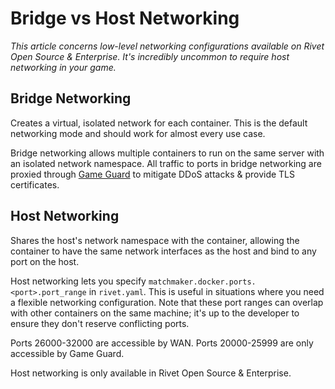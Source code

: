 # Bridge vs Host Networking

_This article concerns low-level networking configurations available on Rivet Open Source & Enterprise. It's incredibly uncommon to require host networking in your game._

## Bridge Networking

Creates a virtual, isolated network for each container. This is the default networking mode and should work for almost every use case.

Bridge networking allows multiple containers to run on the same server with an isolated network namespace. All traffic to ports in bridge networking are proxied through [Game Guard](/docs/general/dynamic-servers/game-guard) to mitigate DDoS attacks & provide TLS certificates.

## Host Networking

Shares the host's network namespace with the container, allowing the container to have the same network interfaces as the host and bind to any port on the host.

Host networking lets you specify `matchmaker.docker.ports.<port>.port_range` in `rivet.yaml`. This is useful in situations where you need a flexible networking configuration. Note that these port ranges can overlap with other containers on the same machine; it's up to the developer to ensure they don't reserve conflicting ports.

Ports 26000-32000 are accessible by WAN. Ports 20000-25999 are only accessible by Game Guard.

Host networking is only available in Rivet Open Source & Enterprise.
